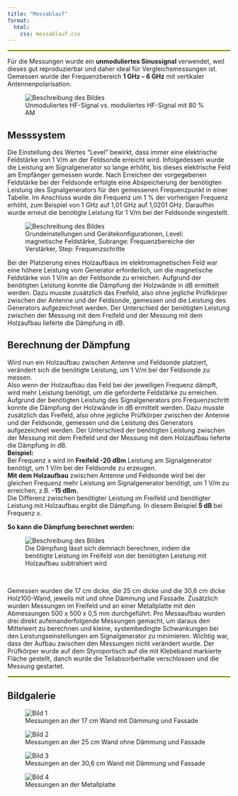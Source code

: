 ```yaml
---
title: "Messablauf"
format:
  html:
    css: messablauf.css
---
```

<hr style="border: 1px solid #D8F004; opacity: 1;" />

Für die Messungen wurde ein **unmoduliertes Sinussignal** verwendet, weil dieses gut reproduzierbar und daher ideal für Vergleichsmessungen ist.
<br>
Gemessen wurde der Frequenzbereich **1 GHz – 6 GHz** mit vertikaler Antennenpolarisation.

<div class="image-with-caption">
  <figure>
    <img src="img/hf-signal.jpg" alt="Beschreibung des Bildes">
    <figcaption>Unmoduliertes HF-Signal vs. moduliertes HF-Signal mit 80 %     AM</figcaption>
  </figure>
</div>

## Messsystem

Die Einstellung des Wertes "Level" bewirkt, dass immer eine elektrische Feldstärke von 1 V/m an der Feldsonde erreicht wird. Infolgedessen wurde die Leistung am Signalgenerator so lange erhöht, bis dieses elektrische Feld am Empfänger gemessen wurde. Nach Erreichen der vorgegebenen Feldstärke bei der Feldsonde erfolgte eine Abspeicherung der benötigten Leistung des Signalgenerators für den gemessenen Frequenzpunkt in einer Tabelle. Im Anschluss wurde die Frequenz um 1 % der vorherigen Frequenz erhöht, zum Beispiel von 1 GHz auf 1,01 GHz auf 1,0201 GHz. Daraufhin wurde erneut die benötigte Leistung für 1 V/m bei der Feldsonde eingestellt.

<div class="image-with-caption">
  <figure>
    <img src="img/Skript.PNG" alt="Beschreibung des Bildes">
    <figcaption>Grundeinstellungen und Gerätekonfigurationen, Level: magnetische Feldstärke, Subrange: Frequenzbereiche der Verstärker, Step: Frequenzschritte</figcaption>
  </figure>
</div>

Bei der Platzierung eines Holzaufbaus im elektromagnetischen Feld war eine höhere Leistung vom Generator erforderlich, um die magnetische Feldstärke von 1 V/m an der Feldsonde zu erreichen. Aufgrund der benötigten Leistung konnte die Dämpfung der Holzwände in dB ermittelt werden. Dazu musste zusätzlich das Freifeld, also ohne jegliche Prüfkörper zwischen der Antenne und der Feldsonde, gemessen und die Leistung des Generators aufgezeichnet werden. Der Unterschied der benötigten Leistung zwischen der Messung mit dem Freifeld und der Messung mit dem Holzaufbau lieferte die Dämpfung in dB.

## Berechnung der Dämpfung

<div class="container">
  <div class="text">
  Wird nun ein Holzaufbau zwischen Antenne und Feldsonde platziert, verändert sich die benötigte Leistung, um 1 V/m bei der Feldsonde zu messen.
    <br>
Also wenn der Holzaufbau das Feld bei der jeweiligen Frequenz dämpft, wird mehr Leistung benötigt, um die geforderte Feldstärke zu erreichen.
Aufgrund der benötigten Leistung des Signalgenerators pro Frequenzschritt konnte die Dämpfung der Holzwände in dB ermittelt werden. Dazu musste zusätzlich das Freifeld, also ohne jegliche Prüfkörper zwischen der Antenne und der Feldsonde, gemessen und die Leistung des Generators aufgezeichnet werden.
Der Unterschied der benötigten Leistung zwischen der Messung mit dem Freifeld und der Messung mit dem Holzaufbau lieferte die Dämpfung in dB.
  </div>
  <div class="infobox">
**Beispiel:**
<br>
Bei Frequenz x wird im **Freifeld -20 dBm** Leistung am Signalgenerator benötigt, um 1 V/m bei der Feldsonde zu erzeugen.
<br>
**Mit dem Holzaufbau** zwischen Antenne und Feldsonde wird bei der gleichen Frequenz mehr Leistung am Signalgenerator benötigt, um 1 V/m zu erreichen, z.B. **-15 dBm.**
<br>
Die Differenz zwischen benötigter Leistung im Freifeld und benötigter Leistung mit Holzaufbau ergibt die Dämpfung. In diesem Beispiel **5 dB** bei Frequenz x.
  </div>
</div>

**So kann die Dämpfung berechnet werden:** 

<div class="image-with-caption">
  <figure>
    <img src="img/Dämpfung.png" alt="Beschreibung des Bildes">
    <figcaption>Die Dämpfung lässt sich demnach berechnen, indem die benötigte Leistung im Freifeld von der benötigten Leistung mit Holzaufbau subtrahiert wird </figcaption>
  </figure>
</div>
<br>

Gemessen wurden die 17 cm dicke, die 25 cm dicke und die 30,6 cm dicke Holz100-Wand, jeweils mit und ohne Dämmung und Fassade. Zusätzlich wurden Messungen im Freifeld und an einer Metallplatte mit den Abmessungen 500 x 500 x 0,5 mm durchgeführt. Pro Messaufbau wurden drei direkt aufeinanderfolgende Messungen gemacht, um daraus den Mittelwert zu berechnen und kleine, systembedingte Schwankungen bei den Leistungseinstellungen am Signalgenerator zu minimieren. Wichtig war, dass der Aufbau zwischen den Messungen nicht verändert wurde. Der Prüfkörper wurde auf dem Styroportisch auf die mit Klebeband markierte Fläche gestellt, danch wurde die Teilabsorberhalle verschlossen und die Messung gestartet.

<hr style="border: 1px solid #D8F004; opacity: 1;" />


## Bildgalerie

<div class="gallery-container">
  <figure>
    <img src="img/17cmwand.jpg" alt="Bild 1">
    <figcaption>Messungen an der 17 cm Wand mit Dämmung und Fassade</figcaption>
  </figure>
  <figure>
    <img src="img/25cmwand.jpg" alt="Bild 2">
    <figcaption>Messungen an der 25 cm Wand ohne Dämmung und               Fassade</figcaption>
  </figure>
  <figure>
    <img src="img/30.6cmwand.jpg" alt="Bild 3">
    <figcaption>Messungen an der 30,6 cm Wand mit Dämmung und Fassade</figcaption>
  </figure>
  <figure>
    <img src="img/metallplatte.jpg" alt="Bild 4">
    <figcaption>Messungen an der Metallplatte</figcaption>
  </figure>
</div>




